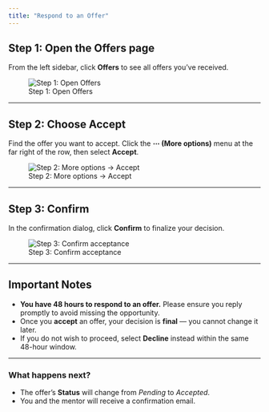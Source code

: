 ```yaml
---
title: "Respond to an Offer"
---
```


## Step 1: Open the **Offers** page

From the left sidebar, click **Offers** to see all offers you’ve received.

![Step 1: Open Offers](/assets/accept1.png)

---

## Step 2: Choose **Accept**

Find the offer you want to accept. Click the **⋯ (More options)** menu at the far right of the row, then select **Accept**.

![Step 2: More options → Accept](/assets/accept3.png)

---

## Step 3: Confirm

In the confirmation dialog, click **Confirm** to finalize your decision.

![Step 3: Confirm acceptance](/assets/accept2.png)

---

## Important Notes
- **You have 48 hours to respond to an offer.** Please ensure you reply promptly to avoid missing the opportunity.
- Once you **accept** an offer, your decision is **final** — you cannot change it later.
- If you do not wish to proceed, select **Decline** instead within the same 48-hour window.

---

### What happens next?
- The offer’s **Status** will change from *Pending* to *Accepted*.
- You and the mentor will receive a confirmation email.
